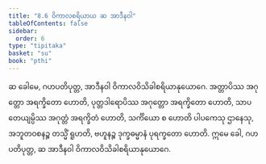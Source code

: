 ```yaml
---
title: "8.6 ဝိကာလစရိယာယ ဆ အာဒီနဝါ"
tableOfContents: false
sidebar:
  order: 6
type: "tipitaka"
basket: "su"
book: "pthi"
---
```



<DynamicBreadcrumb />

<Division number="249" book="pthi" e="ch" v="8" p="148">

<Paragraph number="587" book="pthi">
ဆ ခေါမေ, ဂဟပတိပုတ္တ, အာဒီနဝါ ဝိကာလဝိသိခါစရိယာနုယောဂေ. အတ္တာပိဿ အဂုတ္တော အရက္ခိတော ဟောတိ, ပုတ္တဒါရောပိဿ အဂုတ္တော အရက္ခိတော ဟောတိ, သာပတေယျမ္ပိဿ အဂုတ္တံ အရက္ခိတံ ဟောတိ, သင်္ကိယော စ ဟောတိ ပါပကေသု ဌာနေသု, အဘူတဝစနဉ္စ တသ္မိံ ရူဟတိ, ဗဟူနဉ္စ ဒုက္ခဓမ္မာနံ ပုရက္ခတော ဟောတိ. ဣမေ ခေါ, ဂဟပတိပုတ္တ, ဆ အာဒီနဝါ ဝိကာလဝိသိခါစရိယာနုယောဂေ.
</Paragraph>
</Division>